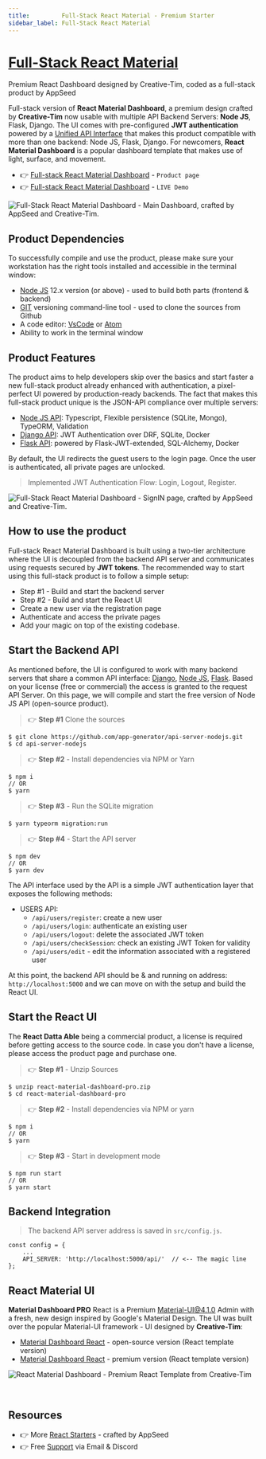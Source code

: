 ```yaml
---
title:         Full-Stack React Material - Premium Starter 
sidebar_label: Full-Stack React Material
---
```


# [Full-Stack React Material](https://appseed.us/product/purity-dashboard-pro/full-stack/react/)

<SubHeading> Premium React Dashboard designed by Creative-Tim, coded as a full-stack product by AppSeed </SubHeading>

Full-stack version of **React Material Dashboard**, a premium design crafted by **Creative-Tim** now usable with multiple API Backend Servers: **Node JS**, Flask, Django. 
The UI comes with pre-configured **JWT authentication** powered by a [Unified API Interface](../../boilerplate-code/api-server/api-unified-definition.mdx) 
that makes this product compatible with more than one backend: Node JS, Flask, Django. 
For newcomers, **React Material Dashboard** is a popular dashboard template that makes use of light, surface, and movement.

- 👉 [Full-stack React Material Dashboard](https://appseed.us/product/purity-dashboard-pro/full-stack/react/) - `Product page`
- 👉 [Full-stack React Material Dashboard](https://fullstack-react-material-dashboard.appseed-srv1.com/) - `LIVE Demo`

![Full-Stack React Material Dashboard - Main Dashboard, crafted by AppSeed and Creative-Tim.](https://user-images.githubusercontent.com/51070104/226538277-e7e14c2f-3a58-435c-80f4-41512353b4cc.png)


## Product Dependencies

To successfully compile and use the product, please make sure your workstation has the right tools installed and accessible in the terminal window:

- [Node JS](https://nodejs.org/en/) 12.x version (or above) - used to build both parts (frontend & backend)
- [GIT](https://git-scm.com/) versioning command-line tool - used to clone the sources from Github
- A code editor: [VsCode](https://code.visualstudio.com/) or [Atom](https://atom.io/)
- Ability to work in the terminal window

## Product Features

The product aims to help developers skip over the basics and start faster a new full-stack product already enhanced with authentication, a pixel-perfect UI powered by production-ready backends.
 The fact that makes this full-stack product unique is the JSON-API compliance over multiple servers:

- [Node JS API](../../boilerplate-code/api-server/node-js.mdx): Typescript, Flexible persistence (SQLite, Mongo), TypeORM, Validation
- [Django API](../../boilerplate-code/api-server/django.mdx): JWT Authentication over DRF, SQLite, Docker
- [Flask API](../../boilerplate-code/api-server/flask.mdx): powered by Flask-JWT-extended, SQL-Alchemy, Docker

By default, the UI redirects the guest users to the login page. Once the user is authenticated, all private pages are unlocked.

> Implemented JWT Authentication Flow: Login, Logout, Register.

![Full-Stack React Material Dashboard - SignIN page, crafted by AppSeed and Creative-Tim.](https://user-images.githubusercontent.com/51070104/226538449-6dcace95-58b8-43e3-ae93-f2d613fd3251.png)


## **How to use the product**

Full-stack React Material Dashboard is built using a two-tier architecture where the UI is decoupled from the backend API server and communicates using requests secured by **JWT tokens**. 
The recommended way to start using this full-stack product is to follow a simple setup:

- Step #1 - Build and start the backend server
- Step #2 - Build and start the React UI 
- Create a new user via the registration page
- Authenticate and access the private pages
- Add your magic on top of the existing codebase.


## Start the Backend API

As mentioned before, the UI is configured to work with many backend servers that share a common API interface: [Django](../../boilerplate-code/api-server/django.mdx), 
[Node JS](../../boilerplate-code/api-server/node-js.mdx), [Flask](../../boilerplate-code/api-server/flask.mdx). 
Based on your license (free or commercial) the access is granted to the request API Server. On this page, we will compile and start the free version of Node JS API (open-source product).

> 👉 **Step #1**  Clone the sources

```
$ git clone https://github.com/app-generator/api-server-nodejs.git
$ cd api-server-nodejs
```

> 👉 **Step #2** - Install dependencies via NPM or Yarn

```
$ npm i
// OR
$ yarn
```

> 👉 **Step #3** - Run the SQLite migration

```
$ yarn typeorm migration:run
```

> 👉 **Step #4** - Start the API server

```
$ npm dev
// OR
$ yarn dev
```

The API interface used by the API is a simple JWT authentication layer that exposes the following methods:

- USERS API:
  - `/api/users/register`: create a new user
  - `/api/users/login`: authenticate an existing user
  - `/api/users/logout`: delete the associated JWT token
  - `/api/users/checkSession`: check an existing JWT Token for validity
  - `/api/users/edit` - edit the information associated with a registered user

At this point, the backend API should be & and running on address: `http://localhost:5000` and we can move on with the setup and build the React UI.


## Start the React UI

The **React Datta Able** being a commercial product, a license is required before getting access to the source code. 
In case you don't have a license, please access the product page and purchase one.

> 👉 **Step #1** - Unzip Sources 

```
$ unzip react-material-dashboard-pro.zip
$ cd react-material-dashboard-pro
```

> 👉 **Step #2** - Install dependencies via NPM or yarn

```
$ npm i
// OR
$ yarn
```

> 👉 **Step #3** - Start in development mode

```
$ npm run start
// OR
$ yarn start
```

## Backend Integration

> The backend API server address is saved in `src/config.js`.

```
const config = {
    ...
    API_SERVER: 'http://localhost:5000/api/'  // <-- The magic line
};
```

## React Material UI

**Material Dashboard PRO** React is a Premium Material-UI@4.1.0 Admin with a fresh, new design inspired by Google's Material Design. 
The UI was built over the popular Material-UI framework - UI designed by **Creative-Tim**:

- [Material Dashboard React](https://bit.ly/36LDZyo) - open-source version (React template version)
- [Material Dashboard React](https://bit.ly/3o8InNN) - premium version (React template version)

![React Material Dashboard - Premium React Template from Creative-Tim](https://user-images.githubusercontent.com/51070104/226538900-425f36f6-dd34-4c0a-a32d-737a21154728.png)

<br />

## Resources

- 👉 More [React Starters](https://appseed.us/admin-dashboards/react/) - crafted by AppSeed
- 👉 Free [Support](https://appseed.us/support/) via Email & Discord
